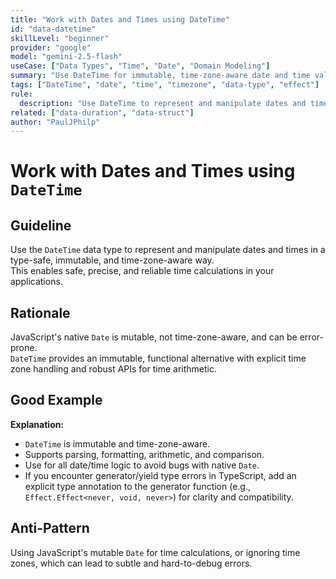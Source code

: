 ```yaml
---
title: "Work with Dates and Times using DateTime"
id: "data-datetime"
skillLevel: "beginner"
provider: "google"
model: "gemini-2.5-flash"
useCase: ["Data Types", "Time", "Date", "Domain Modeling"]
summary: "Use DateTime for immutable, time-zone-aware date and time values, enabling safe and precise time calculations."
tags: ["DateTime", "date", "time", "timezone", "data-type", "effect"]
rule:
  description: "Use DateTime to represent and manipulate dates and times in a type-safe, immutable, and time-zone-aware way."
related: ["data-duration", "data-struct"]
author: "PaulJPhilp"
---
```


# Work with Dates and Times using `DateTime`

## Guideline

Use the `DateTime` data type to represent and manipulate dates and times in a type-safe, immutable, and time-zone-aware way.  
This enables safe, precise, and reliable time calculations in your applications.

## Rationale

JavaScript's native `Date` is mutable, not time-zone-aware, and can be error-prone.  
`DateTime` provides an immutable, functional alternative with explicit time zone handling and robust APIs for time arithmetic.

## Good Example

<Example path="./src/data-datetime.ts" />

**Explanation:**  
- `DateTime` is immutable and time-zone-aware.
- Supports parsing, formatting, arithmetic, and comparison.
- Use for all date/time logic to avoid bugs with native `Date`.
- If you encounter generator/yield type errors in TypeScript, add an explicit type annotation to the generator function (e.g., `Effect.Effect<never, void, never>`) for clarity and compatibility.

## Anti-Pattern

Using JavaScript's mutable `Date` for time calculations, or ignoring time zones, which can lead to subtle and hard-to-debug errors.